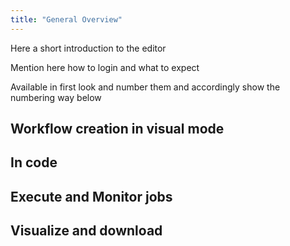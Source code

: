 ```yaml
---
title: "General Overview"
---
```


Here a short introduction to the editor

Mention here how to login and what to expect

Available in first look and number them and accordingly show the numbering way below 

## Workflow creation in visual mode

## In code

## Execute and Monitor jobs

## Visualize and download


